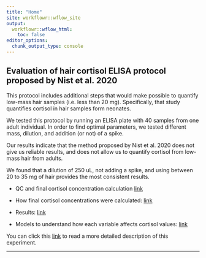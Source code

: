 ```yaml
---
title: "Home"
site: workflowr::wflow_site
output:
  workflowr::wflow_html:
    toc: false
editor_options:
  chunk_output_type: console
---
```


## Evaluation of hair cortisol ELISA protocol proposed by Nist et al. 2020

This protocol includes additional steps that would make possible to quantify low-mass hair samples (i.e. less than 20 mg). Specifically, that study quantifies cortisol in hair samples form neonates. 

We tested this protocol by running an ELISA plate with 40 samples from one adult individual. In order to find optimal parameters, we tested different mass, dilution, and addition (or not) of a spike. 

Our results indicate that the method proposed by Nist et al. 2020 does not give us reliable results, and does not allow us to quantify cortisol from low-mass hair from adults.

We found that a dilution of 250 uL, not adding a spike, and using between 20 to 35 mg of hair provides the most consistent results. 


- QC and final cortisol concentration calculation [link](http://palomacontreras25.github.io/HairCort-Evaluation-Nist2020/docs/ELISA_QC.html) 

- How final cortisol concentrations were calculated: [link](http://palomacontreras25.github.io/HairCort-Evaluation-Nist2020/docs/ELISA_computation.html) 

- Results: [link](http://palomacontreras25.github.io/HairCort-Evaluation-Nist2020/docs/ELISA_visualizations.html)

- Models to understand how each variable affects cortisol values: [link](http://palomacontreras25.github.io/HairCort-Evaluation-Nist2020/docs/ELISA_models.html)



You can click this [link](http://palomacontreras25.github.io/test-3/docs/about.html) to read a more detailed description of this experiment. 


---

